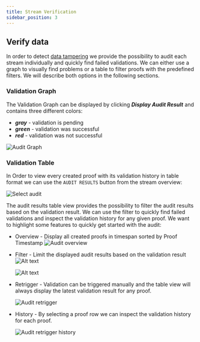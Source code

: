 ```yaml
---
title: Stream Verification
sidebar_position: 3
---
```



## Verify data
In order to detect [data tampering](https://www.tributech.io/blog/cybersecurity-threat-data-tampering) we provide the possibility to audit each stream individually and quickly find failed validations. We can either use a graph to visually find problems or a table to filter proofs with the predefined filters. We will describe both options in the following sections.

### Validation Graph
The Validation Graph can be displayed by clicking ***Display Audit Result*** and contains three different colors:

- ***gray*** - validation is pending
- ***green*** - validation was successful
- ***red*** - validation was not successful

![***Audit Graph***](img/node-source-audit-graph.png)

### Validation Table

In Order to view every created proof with its validation history in table format we can use the `AUDIT RESULTS` button from the stream overview:

![***Select audit***](img/node-source-select-audit.png)

The audit results table view provides the possibility to filter the audit results based on the validation result. We can use the filter to quickly find failed validations and inspect the validation history for any given proof.
We want to highlight some features to quickly get started with the audit:

- Overview - Display all created proofs in timespan sorted by Proof Timestamp
    ![***Audit overview***](img/node-source-audit-overview.png)

- Filter - Limit the displayed audit results based on the validation result
    ![Alt text](img/node-source-audit-overview-filter.png)

    ![Alt text](img/node-source-audit-overview-filter-details.png)

- Retrigger - Validation can be triggered manually and the table view will always display the latest validation result for any proof.

    ![***Audit retrigger***](img/node-source-audit-retrigger.png)

- History - By selecting a proof row we can inspect the validation history for each proof.

    ![***Audit retrigger history***](img/node-source-audit-retrigger-history.png)
